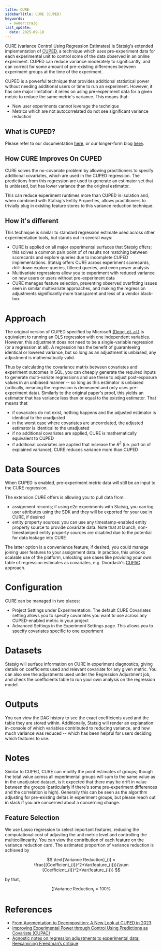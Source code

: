 ```yaml
---
title: CURE
sidebarTitle: CURE (CUPED)
keywords:
  - owner:craig
last_update:
  date: 2025-09-18
---
```


CURE (variance Control Using Regression Estimates) is Statsig's extended implementation of [CUPED](/experiments/statistical-methods/methodologies/cuped), a technique which uses pre-experiment data for each experimental unit to control some of the data observed in an online experiment. CUPED can reduce variance moderately to significantly, and can correct for some amount of pre-existing differences between experiment groups at the time of the experiment.

CUPED is a powerful technique that provides additional statistical power without needing additional users or time to run an experiment. However, it has one major limitation: it relies on using pre-experiment data for a given metric to reduce the same metric's variance. This means that:

- New user experiments cannot leverage the technique
- Metrics which are not autocorrelated do not see significant variance reduction

## What is CUPED?

Please refer to our documentation [here](/experiments/statistical-methods/methodologies/cuped), or our longer-form blog [here](https://www.statsig.com/blog/cuped).

## How CURE Improves On CUPED

CURE solves the no-covariate problem by allowing practitioners to specify additional covariates, which are used in the CUPED regression. The predictions from this regression are used to generate an estimator set that is unbiased, but has lower variance than the original estimator.

This can reduce experiment runtimes more than CUPED in isolation and, when combined with Statsig's Entity Properties, allows practitioners to trivially plug in existing feature stores to this variance reduction technique.

## How it's different

This technique is similar to standard regression estimate used across other experimentation tools, but stands out in several ways:

- CURE is applied on all major experimental surfaces that Statsig offers; this solves a common pain point of of results not matching between scorecards and explore queries due to incomplete CUPED implementations. Statsig offers CURE across experiment scorecards, drill-down explore queries, filtered queries, and even power analysis
- Multivariate regressions allow you to experiment with reduced variance on new users or users without pre-experiment data
- CURE manages feature selection, preventing observed overfitting issues seen in similar multivariate approaches, and making the regression adjustments significantly more transparent and less of a vendor black-box

# Approach

The original version of CUPED specified by Microsoft [(Deng, et. al.)](https://www.exp-platform.com/Documents/2013-02-CUPED-ImprovingSensitivityOfControlledExperiments.pdf) is equivalent to running an OLS regression with one independent variables. However, this adjustment does not need to be a single-variable regression (or a regression at all). A regression has the benefit of guaranteeing identical or lowered variance, but so long as an adjustment is unbiased, any adjustment is mathematically valid.

Thus by calculating the covariance matrix between covariates and experiment outcomes in SQL, you can cheaply generate the required inputs to generate multi-variate regressions and use these to adjust post-exposure values in an unbiased manner -- so long as this estimator is unbiased (critically, meaning the regression is demeaned and only uses pre-experiment data). Similarly to the original paper's proof, this yields an estimator that has variance less than or equal to the existing estimator. That means that:

- if covariates do not exist, nothing happens and the adjusted estimator is identical to the unadjusted
- in the worst case where covariates are uncorrelated, the adjusted estimator is identical to the unadjusted
- if no additional covariates are applied, CURE is mathematically equivalent to CUPED
- if additional covariates are applied that increase the $R^2$ (i.e. portion of explained variance), CURE reduces variance more than CUPED

# Data Sources

When CUPED is enabled, pre-experiment metric data will still be an input to the CURE regression.

The extension CURE offers is allowing you to pull data from:

- assignment records; if using e2e experiments with Statsig, you can log user attributes using the SDK and they will be exported for your use in CURE, if desired
- entity property sources: you can use any timestamp-enabled entity property source to provide covariate data. Note that at launch, non-timestamped entity property sources are disabled due to the potential for data leakage into CURE

The latter option is a convenience feature; if desired, you could manage joining user features to your assignment data. In practice, this unlocks scalable use of the platform, unlocking use cases like providing your own table of regression estimates as covariates, e.g. Doordash's [CUPAC](https://careersatdoordash.com/blog/improving-experimental-power-through-control-using-predictions-as-covariate-cupac/) approach.

# Configuration

CURE can be managed in two places:

- Project Settings under Experimentation. The default CURE Covariates setting allows you to specify covariates you want to use across any CUPED-enabled metric in your project
- Advanced Settings in the Experiment Settings page. This allows you to specify covariates specific to one experiment

# Datasets

Statsig will surface information on CURE in experiment diagnostics, giving details on coefficients used and relevant covariate for any given metric. You can also see the adjustments used under the Regression Adjustment job, and check the coefficients table to run your own analysis on the regression model.

# Outputs

 You can view the DAG history to see the exact coefficients used and the table they are stored within. Additionally, Statsig will render an explanation in-console of which variables contributed to reducing variance, and how much variance was reduced -- which has been helpful for users deciding which features to use.

# Notes

Similar to CUPED, CURE can modify the point estimates of groups; though the total value across all experimental groups will sum to the same value as in the unadjusted dataset, is it expected that there may be drift in value between the groups (particularly if there's some pre-experiment differences and the correlation is high). Generally this can be seen as the algorithm adjusting for pre-existing deltas in experiment groups, but please reach out in slack if you are concerned about a concerning change.

## Feature Selection

We use Lasso regression to select important features, reducing the computational cost of adjusting the unit metric level and controlling the multicollinearity. You can view the contribution of each feature on the variance reduction card. The estimated proportion of variance reduction is achieved by

$$
\text{Variance Reduction}_{i} = \frac{{Coefficient_{i}}^2*Var(feature_{i})}{\sum {Coefficient_{i}}^2*Var(feature_{i})}
$$

by that,

$$
\sum \text{Variance Reduction}_{i} = 100\%
$$

# References

- [From Augmentation to Decomposition: A New Look at CUPED in 2023](https://arxiv.org/html/2312.02935v1)
- [Improving Experimental Power through Control Using Predictions as Covariate (CUPAC)](https://careersatdoordash.com/blog/improving-experimental-power-through-control-using-predictions-as-covariate-cupac/)
- [Agnostic notes on regression adjustments to experimental data: Reexamining Freedman’s critique](https://projecteuclid.org/journals/annals-of-applied-statistics/volume-7/issue-1/Agnostic-notes-on-regression-adjustments-to-experimental-data--Reexamining/10.1214/12-AOAS583.full)
